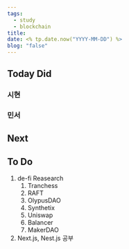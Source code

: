 ```yaml
---
tags:
  - study
  - blockchain
title: 
date: <% tp.date.now("YYYY-MM-DD") %>
blog: "false"
---
```

## Today Did

### 시현

### 민서

## Next

## To Do
1. de-fi Reasearch
	1. Tranchess
	2. RAFT
	3. OlypusDAO
	4. Synthetix
	5. Uniswap
	6. Balancer
	7. MakerDAO
2. Next.js, Nest.js 공부